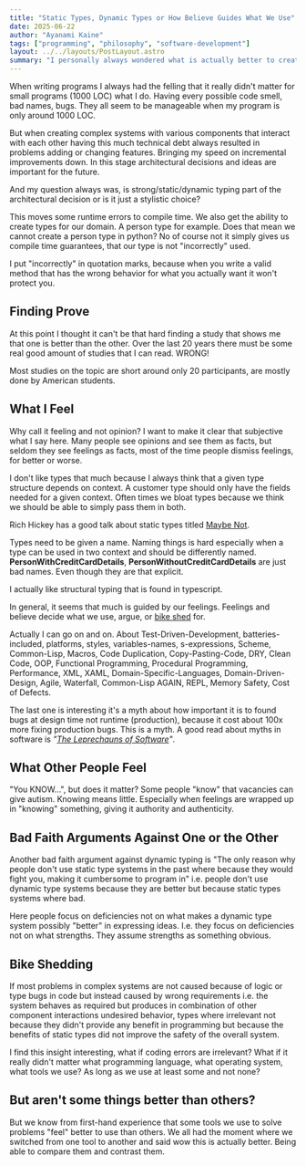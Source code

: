 ```yaml
---
title: "Static Types, Dynamic Types or How Believe Guides What We Use"
date: 2025-06-22
author: "Ayanami Kaine"
tags: ["programming", "philosophy", "software-development"]
layout: ../../layouts/PostLayout.astro
summary: "I personally always wondered what is actually better to create complex systems that can evolve overtime. A strongly, a static or a dynamic typed system?"
---
```



When writing programs I always had the felling that it really didn't matter for small programs (1000 LOC) what I do. Having every possible code smell, bad names, bugs. They all seem to be manageable when my program is only around 1000 LOC.

But when creating complex systems with various components that interact with each other having this much technical debt always resulted in problems adding or changing features. Bringing my speed on incremental improvements down. In this stage architectural decisions and ideas are important for the future.

And my question always was, is strong/static/dynamic typing part of the architectural decision or is it just a stylistic choice?

This moves some runtime errors to compile time. We also get the ability to create types for our domain. A person type for example. Does that mean we cannot create a person type in python? No of course not it simply gives us compile time guarantees, that our type is not "incorrectly" used.

I put "incorrectly" in quotation marks, because when you write a valid method that has the wrong behavior for what you actually want it won't protect you.

## Finding Prove

At this point I thought it can't be that hard finding a study that shows me that one is better than the other. Over the last 20 years there must be some real good amount of studies that I can read. WRONG!

Most studies on the topic are short around only 20 participants, are mostly done by American students.

## What I Feel

Why call it feeling and not opinion? I want to make it clear that subjective what I say here. Many people see opinions and see them as facts, but seldom they see feelings as facts, most of the time people dismiss feelings, for better or worse.

I don't like types that much because I always think that a given type structure depends on context. A customer type should only have the fields needed for a given context. Often times we bloat types because we think we should be able to simply pass them in both.

Rich Hickey has a good talk about static types titled [Maybe Not](https://youtu.be/YR5WdGrpoug?si=4mI8doBX6jj6PJkk).

Types need to be given a name. Naming things is hard especially when a type can be used in two context and should be differently named. **PersonWithCreditCardDetails**, **PersonWithoutCreditCardDetails** are just bad names. Even though they are that explicit.

I actually like structural typing that is found in typescript.

<BookQuote
    quote="TypeScript is a Structural Type System. A structural type system means that when comparing types, TypeScript only takes into account the members on the type."
    author="Type Compatibility"
    source="The TypeScript Docs"
/>

In general, it seems that much is guided by our feelings. Feelings and believe decide what we use, argue, or <a href="https://en.wikipedia.org/wiki/Law_of_triviality">bike shed</a> for.

Actually I can go on and on. About Test-Driven-Development, batteries-included, platforms, styles, variables-names, s-expressions, Scheme, Common-Lisp, Macros, Code Duplication, Copy-Pasting-Code, DRY, Clean Code, OOP, Functional Programming, Procedural Programming, Performance, XML, XAML, Domain-Specific-Languages, Domain-Driven-Design, Agile, Waterfall, Common-Lisp AGAIN, REPL, Memory Safety, Cost of Defects.

The last one is interesting it's a myth about how important it is to found bugs at design time not runtime (production), because it cost about 100x more fixing production bugs. This is a myth. A good read about myths in software is _"[The Leprechauns of Software](https://leanpub.com/leprechauns/read)"_.

<HackerNews
    title="The “bugs are 100x more expensive to fix in production” study might not exist"
    url="https://news.ycombinator.com/item?id=27917595"
    author="akkartik"
    points={159}
    comments={130}
    hnUrl="https://news.ycombinator.com/item?id=27917857"
    comment="This article is about the poor state of research in the software field. The 'bugs are 100x more expensive to fix in production' bit is just a glaring example of that. The article isn't in any major way refuting 'bugs are 100x more expensive to fix in production', it's just stating that the study may not exist, so there's no need to defend your beliefs as many are doing in the comments."
    commenter="whoisthemachine"
/>

## What Other People Feel

<HackerNews
    title="The “bugs are 100x more expensive to fix in production” study might not exist"
    url="https://news.ycombinator.com/item?id=27917595"
    author="sohkamyung"
    points={159}
    comments={130}
    hnUrl="https://news.ycombinator.com/item?id=27919137"
    comment="And while 100x might not be true, you KNOW it's a lot more damaging, costly, and disruptive to have to fix a bug that makes it way to production - arguments in favor of testing, canary releases, code reviews, robust programming languages and architectures, etc. They won't stop all issues, but the less that make it to production the better. That one doesn't take language games or political games, I think. It shouldn't anyway."
    commenter="Cthulhu_"
/>

"You KNOW...", but does it matter? Some people "know" that vacancies can give autism. Knowing means little. Especially when feelings are wrapped up in "knowing" something, giving it authority and authenticity.

<HackerNews
    title="Study of 49 programmers: static type system had no effect on development time"
    url="https://news.ycombinator.com/item?id=4082775"
    author="akkartik"
    points={155}
    comments={187}
    hnUrl="https://news.ycombinator.com/item?id=4082981"
    comment="The study may or may not be flawed, but what's really interesting to me is the reaction. We need more science in our computer science, which means more experiments and more results like this. We should also be open to the truth that we use the tools we like because we like them rather than because they're technically superior, even though we pimp them ad nauseum as though they are. I once read an article about a technique Intel had developed for improving cooling of processors by changing the shape of the fan. I related this to some of my co-workers. One of them proceeded to tell me that this can't possibly work, backing up his argument with 'reasoning' based on off-the-cuff remarks about the way air and physics 'must' work. The fact that Intel had actually done this seemed to have no effect on his eagerness to continue the 'debate' about this scientific fact. I have a hard time believing that I get no benefit from using Haskell over Smalltalk, but if a body of science were to appear that cast doubt on that belief, the appropriate thing to do is change the belief, not stand around debating from imagined first principles why all the science is wrong and can't be so. Shut up, design an experiment and go prove it! Perhaps there's little of this kind of actual science in our computer science because it would mean asking hard questions and accepting difficult truths. 'The prisoner falls in love with his chains."
    commenter="fusiongyro"
/>

<HackerNews
    title="Types are a basic tool of software design (2018)"
    url="https://news.ycombinator.com/item?id=42557692"
    author="gus_leonel"
    points={103}
    comments={118}
    hnUrl="https://news.ycombinator.com/item?id=42587094"
    comment="I go a little back and forth on this with my experience in F#, which relies heavily on inferred types. You can write a lot of F# before you need to add type annotations, but eventually, things become a spiderweb. The key issue is when you make a 'small' change to some method/value, the changes ripple through the program creating confusing errors sometimes where the compiler is trying to knit things together. After a while, I found myself adding back types in a decent number of places to 'anchor' the type inference, indicating that a certain type/signature is fixed, and a change should be carefully considered. I still don't know how folks deal with these kinds of changes in weakly typed languages without always allowing bugs to pour into their code over time. But I do love the 'move fast' and low boilerplate aspects of 'typeless' coding."
    commenter="algorithmsRcool"
/>

## Bad Faith Arguments Against One or the Other

Another bad faith argument against dynamic typing is "The only reason why people don't use static type systems in the past where because they would fight you, making it cumbersome to program in" i.e. people don't use dynamic type systems because they are better but because static types systems where bad.

Here people focus on deficiencies not on what makes a dynamic type system possibly "better" in expressing ideas. I.e. they focus on deficiencies not on what strengths. They assume strengths as something obvious.

## Bike Shedding

If most problems in complex systems are not caused because of logic or type bugs in code but instead caused by wrong requirements i.e. the system behaves as required but produces in combination of other component interactions undesired behavior, types where irrelevant not because they didn't provide any benefit in programming but because the benefits of static types did not improve the safety of the overall system.

<BookQuote
    quote="Nearly all the serious accidents in which software has been involved in the past twenty years can be traced to requirements flaws, not coding errors. ... There is not only anecdotal but some hard data to support the hypothesis that safety problems in software stem from requirement flaws and not coding errors."
    author="Nancy Leveson"
    source="Engineering a Safer World - Systems Thinking Applied to Safety, P.49"
/>

I find this insight interesting, what if coding errors are irrelevant? What if it really didn't matter what programming language, what operating system, what tools we use? As long as we use at least some and not none?

## But aren't some things better than others?

But we know from first-hand experience that some tools we use to solve problems "feel" better to use than others. We all had the moment where we switched from one tool to another and said wow this is actually better. Being able to compare them and contrast them.
